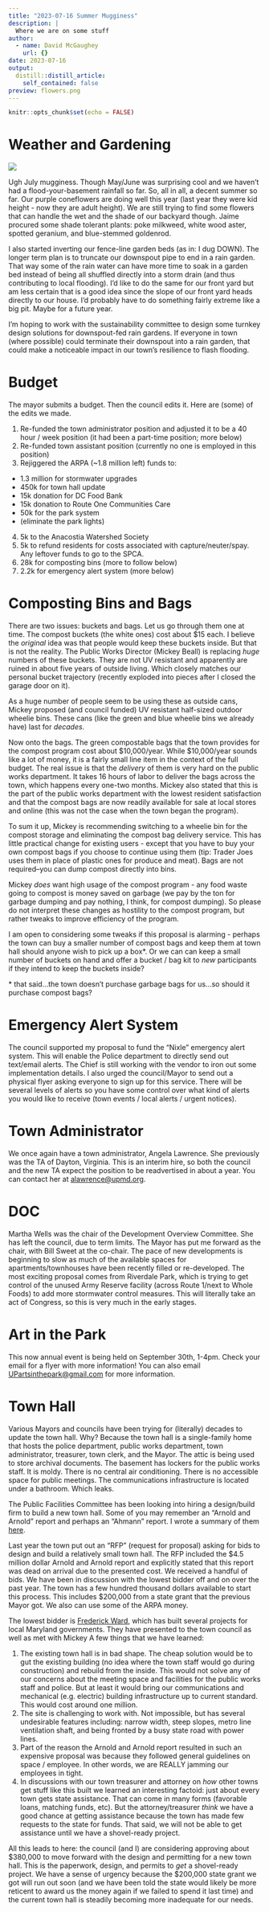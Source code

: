 ```yaml
---
title: "2023-07-16 Summer Mugginess"
description: |
  Where we are on some stuff
author:
  - name: David McGaughey
    url: {}
date: 2023-07-16
output:
  distill::distill_article:
    self_contained: false
preview: flowers.png
---
```


```r
knitr::opts_chunk$set(echo = FALSE)
```

# Weather and Gardening

![](flowers.png)

Ugh July mugginess. Though May/June was surprising cool and we haven't had a flood-your-basement rainfall so far. So, all in all, a decent summer so far. Our purple coneflowers are doing well this year (last year they were kid height - now they are adult height). We are still trying to find some flowers that can handle the wet and the shade of our backyard though. Jaime procured some shade tolerant plants: poke milkweed, white wood aster, spotted geranium, and blue-stemmed goldenrod. 

I also started inverting our fence-line garden beds (as in: I dug DOWN). The longer term plan is to truncate our downspout pipe to end in a rain garden. That way some of the rain water can have more time to soak in a garden bed instead of being all shuffled directly into a storm drain (and thus contributing to local flooding). I'd like to do the same for our front yard but am less certain that is a good idea since the slope of our front yard heads directly to our house. I'd probably have to do something fairly extreme like a big pit. Maybe for a future year. 

I'm hoping to work with the sustainability committee to design some turnkey design solutions for downspout-fed rain gardens. If everyone in town (where possible) could terminate their downspout into a rain garden, that could make a noticeable impact in our town's resilience to flash flooding. 

# Budget

The mayor submits a budget. Then the council edits it. Here are (some) of the edits we made.

1. Re-funded the town administrator position and adjusted it to be a 40 hour / week position (it had been a part-time position; more below)
2. Re-funded town assistant position (currently no one is employed in this position)
3. Rejiggered the ARPA (~1.8 million left) funds to:
  - 1.3 million for stormwater upgrades
  - 450k for town hall update
  - 15k donation for DC Food Bank
  - 15k donation to Route One Communities Care
  - 50k for the park system
  - (eliminate the park lights)
  
4. 5k to the Anacostia Watershed Society
5. 5k to refund residents for costs associated with capture/neuter/spay. Any leftover funds to go to the SPCA.
6. 28k for composting bins (more to follow below)
7. 2.2k for emergency alert system (more below)

# Composting Bins and Bags

There are two issues: buckets and bags. Let us go through them one at time.
The compost buckets (the white ones) cost about $15 each. I believe the *original* idea was that people would keep these buckets inside. But that is not the reality. The Public Works Director (Mickey Beall) is replacing *huge* numbers of these buckets. They are not UV resistant and apparently are ruined in about five years of outside living. Which closely matches our personal bucket trajectory (recently exploded into pieces after I closed the garage door on it).

As a huge number of people seem to be using these as outside cans, Mickey proposed (and council funded) UV resistant half-sized outdoor wheelie bins. These cans (like the green and blue wheelie bins we already have) last for *decades.* 

Now onto the bags. The green compostable bags that the town provides 
for the compost program cost about \$10,000/year. While \$10,000/year sounds like a lot of money, it is a fairly small line item in the context of the full budget. The real issue is that the *delivery* of them is very hard on the public works department. It takes 16 hours of labor to deliver the bags across the town, which happens every one-two months. Mickey also stated that this is the part of the public works department with the lowest resident satisfaction and that the compost bags are now readily available for sale at local stores and online (this was not the case when the town began the program).

To sum it up, Mickey is recommending switching to a wheelie bin for the compost storage and eliminating the compost bag delivery service. This has little practical change for existing users - except that you have to buy your own compost bags if you choose to continue using them (tip: Trader Joes uses them in place of plastic ones for produce and meat). Bags are not required--you can dump compost directly into bins.

Mickey *does* want high usage of the compost program - any food waste going to compost is money saved on garbage (we pay by the ton for garbage dumping and pay nothing, I think, for compost dumping). So please do not interpret these changes as hostility to the compost program, but rather tweaks to improve efficiency of the program.

I am open to considering some tweaks if this proposal is alarming - perhaps the town can buy a smaller number of compost bags and keep them at town hall should anyone wish to pick up a box\*. Or we can can keep a small number of buckets on hand and offer a bucket / bag kit to *new* participants if they intend to keep the buckets inside?

\* that said...the town doesn't purchase garbage bags for us...so should it purchase compost bags?

# Emergency Alert System

The council supported my proposal to fund the "Nixle" emergency alert system. This will enable the Police department to directly send out text/email alerts. The Chief is still working with the vendor to iron out some implementation details. I also urged the council/Mayor to send out a physical flyer asking everyone to sign up for this service. There will be several levels of alerts so you have some control over what kind of alerts you would like to receive (town events / local alerts / urgent notices).

# Town Administrator

We once again have a town administrator, Angela Lawrence. She previously was the TA of Dayton, Virginia. This is an interim hire, so both the council and the new TA expect the position to be readvertised in about a year. You can contact her at <alawrence@upmd.org>. 

# DOC

Martha Wells was the chair of the Development Overview Committee. She has left the council, due to term limits. The Mayor has put me forward as the chair, with Bill Sweet at the co-chair. The pace of new developments is beginning to slow as much of the available spaces for apartments/townhouses have been recently filled or re-developed. The most exciting proposal comes from Riverdale Park, which is trying to get control of the unused Army Reserve facility (across Route 1/next to Whole Foods) to add more stormwater control measures. This will literally take an act of Congress, so this is very much in the early stages. 

# Art in the Park

This now annual event is being held on September 30th, 1-4pm. Check your email for a flyer with more information! You can also email <UPartsinthepark@gmail.com> for more information.

# Town Hall

Various Mayors and councils have been trying for (literally) decades to update the town hall. Why? Because the town hall is a single-family home that hosts the police department, public works department, town administrator, treasurer, town clerk, and the Mayor. The attic is being used to store archival documents. The basement has lockers for the public works staff. It is moldy. There is no central air conditioning. There is no accessible space for public meetings. The communications infrastructure is located under a bathroom. Which leaks.

The Public Facilities Committee has been looking into hiring a design/build firm to build a new town hall. Some of you may remember an "Arnold and Arnold" report and perhaps an "Ahmann" report. I wrote a summary of them [here](https://davemcg.com/ward5/issues/2021-05-10-townhall/). 

Last year the town put out an "RFP" (request for proposal) asking for bids to design and build a relatively small town hall. The RFP included the \$4.5 million dollar Arnold and Arnold report and explicitly stated that this report was dead on arrival due to the presented cost. We received a handful of bids. We have been in discussion with the lowest bidder off and on over the past year. The town has a few hundred thousand dollars available to start this process. This includes \$200,000 from a state grant that the previous Mayor got. We also can use some of the ARPA money.

The lowest bidder is [Frederick Ward](https://www.frederickward.com), which has built several projects for local Maryland governments. They have presented to the town council as well as met with Mickey  A few things that we have learned:

1. The existing town hall is in bad shape. The cheap solution would be to gut the existing building (no idea where the town staff would go during construction) and rebuild from the inside. This would not solve any of our concerns about the meeting space and facilities for the public works staff and police. But at least it would bring our communications and mechanical (e.g. electric) building infrastructure up to current standard. This would cost around one million. 
2. The site is challenging to work with. Not impossible, but has several undesirable features including: narrow width, steep slopes, metro line ventilation shaft, and being fronted by a busy state road with power lines.
3. Part of the reason the Arnold and Arnold report resulted in such an expensive proposal was because they followed general guidelines on space / employee. In other words, we are REALLY jamming our employees in tight.
4. In discussions with our town treasurer and attorney on *how* other towns get stuff like this built we learned an interesting factoid: just about every town gets state assistance. That can come in many forms (favorable loans, matching funds, etc). But the attorney/treasurer *think* we have a good chance at getting assistance because the town has made few requests to the state for funds. That said, we will not be able to get assistance until we have a shovel-ready project. 

All this leads to here: the council (and I) are considering approving about \$380,000 to move forward with the design and permitting for a new town hall. This is the paperwork, design, and permits to *get* a shovel-ready project. We have a sense of urgency because the \$200,000 state grant we got will run out soon (and we have been told the state would likely be more reticent to award us the money again if we failed to spend it last time) and the current town hall is steadily becoming more inadequate for our needs.



